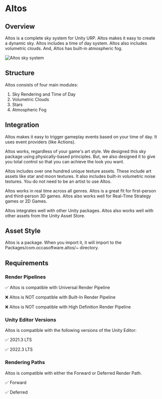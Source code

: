 # Altos

## Overview 

Altos is a complete sky system for Unity URP. Altos makes it easy to create a dynamic sky. Altos includes a time of day system. Altos also includes volumetric clouds. And, Altos has built-in atmospheric fog.

![Altos sky system](/img/altos-header.webp "Altos sky system")

## Structure

Altos consists of four main modules:

1. Sky Rendering and Time of Day
1. Volumetric Clouds
1. Stars
1. Atmospheric Fog

## Integration

Altos makes it easy to trigger gameplay events based on your time of day. It uses event providers (like Actions).

Altos works, regardless of your game's art style. We designed this sky package using physically-based principles. But, we also designed it to give you total control so that you can achieve the look you want.

Altos includes over one hundred unique texture assets. These include art assets like star and moon textures. It also includes built-in volumetric noise textures. You do not need to be an artist to use Altos.

Altos works in real time across all genres. Altos is a great fit for first-person and third-person 3D games. Altos also works well for Real-Time Strategy games or 2D Games.

Altos integrates well with other Unity packages. Altos also works well with other assets from the Unity Asset Store.

## Asset Style

Altos is a package. When you import it, it will import to the Packages/com.occasoftware.altos/~ directory.

## Requirements

### Render Pipelines

✅ Altos is compatible with Universal Render Pipeline

❌ Altos is NOT compatible with Built-In Render Pipeline

❌ Altos is NOT compatible with High Definition Render Pipeline

### Unity Editor Versions

Altos is compatible with the following versions of the Unity Editor:

✅ 2021.3 LTS

✅ 2022.3 LTS

### Rendering Paths

Altos is compatible with either the Forward or Deferred Render Path.

✅ Forward

✅ Deferred
